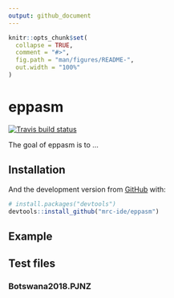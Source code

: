 ```yaml
---
output: github_document
---
```


<!-- README.md is generated from README.Rmd. Please edit that file -->

```r
knitr::opts_chunk$set(
  collapse = TRUE,
  comment = "#>",
  fig.path = "man/figures/README-",
  out.width = "100%"
)
```
# eppasm

[![Travis build status](https://travis-ci.org/mrc-ide/eppasm.svg?branch=master)](https://travis-ci.org/mrc-ide/eppasm)
  


The goal of eppasm is to ...

## Installation

And the development version from [GitHub](https://github.com/) with:

``` r
# install.packages("devtools")
devtools::install_github("mrc-ide/eppasm")
```
## Example

## Test files

### Botswana2018.PJNZ
